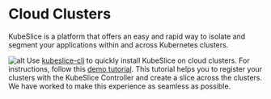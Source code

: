 # Cloud Clusters
KubeSlice is a platform that offers an easy and rapid way to isolate and segment your 
applications within and across Kubernetes clusters.


![alt](/img/kubeslice-illustration.png)
Use [kubeslice-cli](/versioned_docs/version-0.5.0/kubeslice-cli/getting-started.mdx) 
to quickly install KubeSlice on cloud clusters. For instructions, 
follow this [demo tutorial](versioned_docs/version-0.5.0/tutorials/kubeslice-cli-demo-on-cloud-clusters.mdx).
This tutorial helps you to register your clusters with the KubeSlice Controller and create a 
slice across the clusters. We have worked to make this experience as seamless as possible.